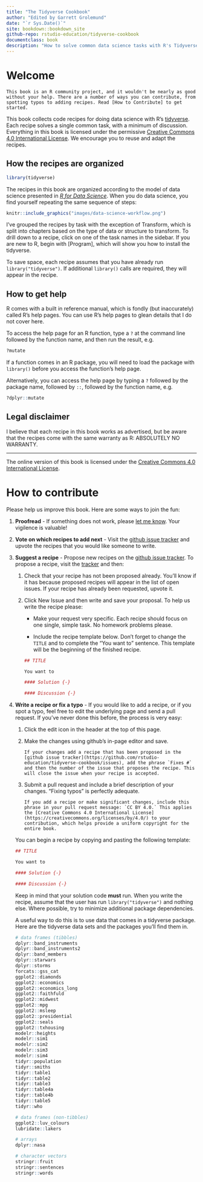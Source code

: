 ```yaml
--- 
title: "The Tidyverse Cookbook"
author: "Edited by Garrett Grolemund"
date: "`r Sys.Date()`"
site: bookdown::bookdown_site
github-repo: rstudio-education/tidyverse-cookbook
documentclass: book
description: "How to solve common data science tasks with R's Tidyverse"
---
```


# Welcome {-}

```block2
This book is an R community project, and it wouldn't be nearly as good without your help. There are a number of ways you can contribute, from spotting typos to adding recipes. Read [How to Contribute] to get started.
```

This book collects code recipes for doing data science with R's [tidyverse](#what-is-the-tidyverse). Each recipe solves a single common task, with a minimum of discussion. Everything in this book is licensed under the permissive [Creative Commons 4.0 International License](https://creativecommons.org/licenses/by/4.0/). We encourage you to reuse and adapt the recipes.
   
## How the recipes are organized {-}

```r
library(tidyverse)
```

The recipes in this book are organized according to the model of data science presented in [_R for Data Science_](http://r4ds.had.co.nz/introduction.html). When you do data science, you find yourself repeating the same sequence of steps:

```r
knitr::include_graphics("images/data-science-workflow.png")
```

I've grouped the recipes by task with the exception of Transform, which is split into chapters based on the type of data or structure to transform. To drill down to a recipe, click on one of the task names in the sidebar. If you are new to R, begin with [Program], which will show you how to install the tidyverse.

To save space, each recipe assumes that you have already run `library("tidyverse")`. If additional `library()` calls are required, they will appear in the recipe.

## How to get help {-}

R comes with a built in reference manual, which is fondly (but inaccurately) called R's help pages. You can use R's help pages to glean details that I do not cover here.

To access the help page for an R function, type a `?` at the command line followed by the function name, and then run the result, e.g.

```r
?mutate
```

If a function comes in an R package, you will need to load the package with `library()` before you access the function's help page. 

Alternatively, you can access the help page by typing a `?` followed by the package name, followed by `::`, followed by the function name, e.g.

```r
?dplyr::mutate
```  
    
## Legal disclaimer {-}

I believe that each recipe in this book works as advertised, but be aware that the recipes come with the same warranty as R: ABSOLUTELY NO WARRANTY. 

***

The online version of this book is licensed under the [Creative Commons 4.0 International License](https://creativecommons.org/licenses/by/4.0/).

# How to contribute {-}

Please help us improve this book. Here are some ways to join the fun: 

1. **Proofread** - If something does not work, please 
  [let me know](https://github.com/rstudio-education/tidyverse-cookbook/issues). Your vigilence is valuable!
  
1. **Vote on which recipes to add next** - Visit the [github issue tracker](https://github.com/rstudio-education/tidyverse-cookbook/issues) and upvote the recipes that you would like someone to write.

1. **Suggest a recipe** - Propose new recipes on the [github issue tracker](https://github.com/rstudio-education/tidyverse-cookbook/issues). To propose a recipe, visit the [tracker](https://github.com/rstudio-education/tidyverse-cookbook/issues) and then:
    
    1. Check that your recipe has not been proposed already. You'll know if it has because proposed recipes will appear in the list of open issues. If your recipe has already been requested, upvote it.
    
    2. Click New Issue and then write and save your proposal. To help us write the recipe please:
    
        * Make your request very specific. Each recipe should focus on one single, simple task. No homework problems please.
    
        * Include the recipe template below. Don't forget to change the `TITLE` and to complete the "You want to" sentence. This template will be the beginning of the finished recipe.
    
        ```r
        ## TITLE
        
        You want to
        
        #### Solution {-}
        
        #### Discussion {-}
        ```

1. **Write a recipe or fix a typo** - If you would like to add a recipe, or if you spot a typo, feel free to edit the underlying page and send a pull request. If you've never done this before, the process is very easy: 
  
    1. Click the edit icon in the header at the top of this page.
      
    2. Make the changes using github's in-page editor and save.

         ```block2
         If your changes add a recipe that has been proposed in the [github issue tracker](https://github.com/rstudio-education/tidyverse-cookbook/issues), add the phrase `Fixes #` and then the number of the issue that proposes the recipe. This will close the issue when your recipe is accepted.
         ```
    
    3. Submit a pull request and include a brief description of your changes. "Fixing typos" is perfectly adequate.
      
        ```block2
        If you add a recipe or make significant changes, include this phrase in your pull request message: `CC BY 4.0.` This applies the [Creative Commons 4.0 International License](https://creativecommons.org/licenses/by/4.0/) to your contribution, which helps provide a uniform copyright for the entire book.
        ```
    
    You can begin a recipe by copying and pasting the following template:

    ```r
    ## TITLE
    
    You want to
    
    #### Solution {-}
    
    #### Discussion {-}
    ```
        
    Keep in mind that your solution code **must** run. When you write the recipe, assume that the user has run `library("tidyverse")` and nothing else. Where possible, try to minimize additional package dependencies. 

    A useful way to do this is to use data that comes in a tidyverse package. Here are the tidyverse data sets and the packages you'll find them in.

    ```r
    # data frames (tibbles)
    dplyr::band_instruments
    dplyr::band_instruments2
    dplyr::band_members
    dplyr::starwars
    dplyr::storms
    forcats::gss_cat
    ggplot2::diamonds
    ggplot2::economics
    ggplot2::economics_long
    ggplot2::faithfuld
    ggplot2::midwest
    ggplot2::mpg
    ggplot2::msleep
    ggplot2::presidential
    ggplot2::seals
    ggplot2::txhousing
    modelr::heights
    modelr::sim1
    modelr::sim2
    modelr::sim3
    modelr::sim4
    tidyr::population
    tidyr::smiths
    tidyr::table1
    tidyr::table2
    tidyr::table3
    tidyr::table4a
    tidyr::table4b
    tidyr::table5
    tidyr::who
    
    # data frames (non-tibbles)
    ggplot2::luv_colours
    lubridate::lakers
    
    # arrays
    dplyr::nasa
    
    # character vectors
    stringr::fruit
    stringr::sentences
    stringr::words
    ```
    
    
    